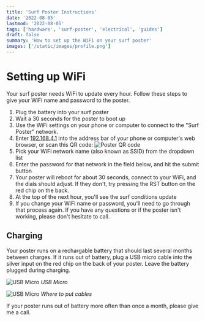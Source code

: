 ```yaml
---
title: 'Surf Poster Instructions'
date: '2022-08-05'
lastmod: '2022-08-05'
tags: ['hardware', 'surf-poster', 'electrical', 'guides']
draft: false
summary: 'How to set up the WiFi on your surf poster'
images: ['/static/images/profile.png']
---
```


# Setting up WiFi

Your surf poster needs WiFi to update every hour. Follow these steps to give your WiFi name and
password to the poster.

1. Plug the battery into your surf poster
1. Wait a 30 seconds for the poster to boot up
1. Use the WiFi settings on your phone or computer to connect to the "Surf Poster" network.
1. Enter [192.168.4.1](http://192.168.4.1) into the address bar of your phone or computer's web
   browser, or scan this QR code: ![Poster QR code](/static/images/localhost-qr.png)
1. Pick your WiFi network name (also known as SSID) from the dropdown list
1. Enter the password for that network in the field below, and hit the submit button
1. Your poster will reboot for about 30 seconds, connect to your WiFi, and the dials should adjust.
   If they don't, try pressing the RST button on the red chip on the back.
1. At the top of the next hour, you'll see the surf conditions update
1. If you change your WiFi name or password, you'll need to go through that process again. If you
   have any questions or if the poster isn't working, please don't hesitate to call.

## Charging

Your poster runs on a rechargable battery that should last several months between charges. If it
runs out of battery, plug a USB micro cable into the silver input on the red chip on the back of
your poster. Leave the battery plugged during charging.

![USB Micro](/static/images/usb-micro.png) _USB Micro_

![USB Micro](/static/images/where-to-put-cables.png) _Where to put cables_

If your poster runs out of battery more often than once a month, please give me a call.
